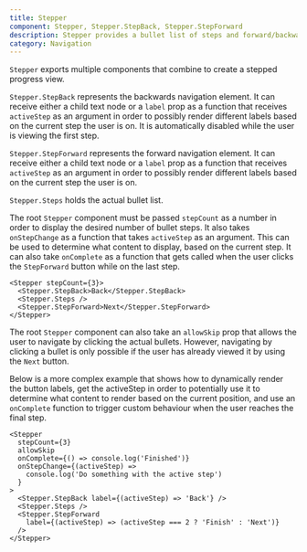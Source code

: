 ```yaml
---
title: Stepper
component: Stepper, Stepper.StepBack, Stepper.StepForward
description: Stepper provides a bullet list of steps and forward/backwards navigation buttons.
category: Navigation
---
```


`Stepper` exports multiple components that combine to create a stepped progress view.

`Stepper.StepBack` represents the backwards navigation element. It can receive either a child text node or a `label` prop as a function that receives `activeStep` as an argument in order to possibly render different labels based on the current step the user is on. It is automatically disabled while the user is viewing the first step.

`Stepper.StepForward` represents the forward navigation element. It can receive either a child text node or a `label` prop as a function that receives `activeStep` as an argument in order to possibly render different labels based on the current step the user is on.

`Stepper.Steps` holds the actual bullet list.

The root `Stepper` component must be passed `stepCount` as a number in order to display the desired number of bullet steps. It also takes `onStepChange` as a function that takes `activeStep` as an argument. This can be used to determine what content to display, based on the current step. It can also take `onComplete` as a function that gets called when the user clicks the `StepForward` button while on the last step.

```tsx preview
<Stepper stepCount={3}>
  <Stepper.StepBack>Back</Stepper.StepBack>
  <Stepper.Steps />
  <Stepper.StepForward>Next</Stepper.StepForward>
</Stepper>
```

The root `Stepper` component can also take an `allowSkip` prop that allows the user to navigate by clicking the actual bullets. However, navigating by clicking a bullet is only possible if the user has already viewed it by using the `Next` button.

Below is a more complex example that shows how to dynamically render the button labels, get the activeStep in order to potentially use it to determine what content to render based on the current position, and use an `onComplete` function to trigger custom behaviour when the user reaches the final step.

```tsx preview
<Stepper
  stepCount={3}
  allowSkip
  onComplete={() => console.log('Finished')}
  onStepChange={(activeStep) =>
    console.log('Do something with the active step')
  }
>
  <Stepper.StepBack label={(activeStep) => 'Back'} />
  <Stepper.Steps />
  <Stepper.StepForward
    label={(activeStep) => (activeStep === 2 ? 'Finish' : 'Next')}
  />
</Stepper>
```
